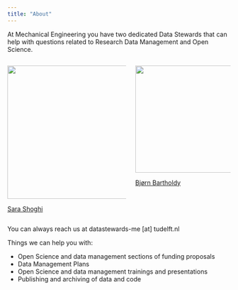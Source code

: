 ```yaml
---
title: "About"
---
```


At Mechanical Engineering you have two dedicated Data Stewards that can help with questions related to Research Data Management and Open Science.

:::: {.columns}

::: {.column}

![](https://filelist.tudelft.nl/_processed_/4/7/csm_Sara_d99219d49e.webp){width="300"}

[Sara Shoghi](https://www.tudelft.nl/en/library/research-data-management/r/support/data-stewardship/contact/sara-shoghi)

:::

::: {.column}

![](https://filelist.tudelft.nl/_processed_/2/a/csm_avatar_a441d85745.webp){width="241"}

[Bjørn Bartholdy](https://www.tudelft.nl/en/library/research-data-management/r/support/data-stewardship/contact/bjoern-bartholdy)

:::
::::

You can always reach us at datastewards-me [at] tudelft.nl

Things we can help you with:

- Open Science and data management sections of funding proposals
- Data Management Plans
- Open Science and data management trainings and presentations
- Publishing and archiving of data and code
